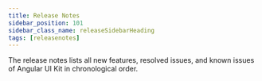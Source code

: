 ```yaml
---
title: Release Notes
sidebar_position: 101
sidebar_class_name: releaseSidebarHeading
tags: [releasenotes]
---
```



The release notes lists all new features, resolved issues, and known issues of Angular UI Kit in chronological order.

<ReleaseNotesGenerator noteKey="ui-kit" />
